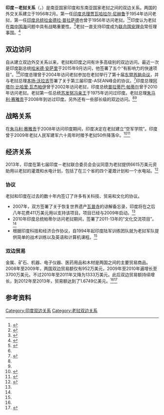 {{Infobox bilateral relations
| title       = 印度－老挝关系
| party1      = 印度
| party2      = 老挝
| map         = 
| filetype    = 
| size        = 
| mission1    = 
| mission2    = 
| envoytitle1 = 
| envoy1      = 
| envoytitle2 = 
| envoy2      = 
}}
'''印度－老挝关系'''（{{lang-hi|भारत-लाओस संबंध}}，{{lang-lo|ການພົວພັນອິນເດຍ-ລາວ}}）是南亚国家印度和东南亚国家老挝之间的双边关系。两国的外交关系建立于1956年2月。第一任[[印度总理|印度总理]][[贾瓦哈拉尔·尼赫鲁|贾瓦哈拉尔·尼赫鲁]]于1954年访问老挝，第一任[[印度总统|印度总统]][[拉金德拉·普拉萨德|拉金德拉·普拉萨德]]也曾于1956年访问老挝。<ref name="IndiaLao">{{cite web |url=http://indianembassylaos.org/eoi.php?id=Bilateral |title=PDR: Brief on India - Laos Bilateral Relations |publisher=The Embassy of India, Vientiane, LAO Indianembassylaos.org |date= |accessdate=2015-11-01 |archive-date=2020-07-12 |archive-url=https://web.archive.org/web/20200712144100/http://indianembassylaos.org/eoi.php?id=Bilateral |dead-url=no }}</ref><ref name="Desai1965">{{cite book|author=Damodar Ramaji Sar Desai|title=India's Relations with Vietnam, Laos, and Cambodia: 1954-1961|url=http://books.google.com/books?id=FdZKmQEACAAJ|year=1965|publisher=[[University_of_California|University of California]]}}</ref>印度认为老挝在[[南中国海|南中国海]]问题中具有战略重要性。<ref name="indiatimes1">{{cite news |author=IANS Aug 11, 2015, 03.48PM IST |url=http://articles.economictimes.indiatimes.com/2015-08-11/news/65452754_1_south-china-sea-india-and-laos-cambodia |title=India shoring up ties with Asean: Hamid Ansari to visit three countries - timesofindia-economictimes |newspaper=[[Times_of_India|Times of India]] |publisher=Articles.economictimes.indiatimes.com |date= |accessdate=2015-11-01 |deadurl=yes |archiveurl=https://archive.is/20151104111552/http://articles.economictimes.indiatimes.com/2015-08-11/news/65452754_1_south-china-sea-india-and-laos-cambodia |archivedate=2015-11-04 }}</ref>老挝一直支持印度成为[[联合国安理会|联合国安理会]]常任理事国。<ref name="dnaindia1">{{cite web |url=http://www.dnaindia.com/india/report-pratibha-patil-embarks-on-visit-to-laos-and-cambodia-1435687 |title=Pratibha Patil embarks on visit to Laos and Cambodia | Latest News & Updates at Daily News & Analysis |publisher=Dnaindia.com |newspaper=Daily News & Analysis |date=2010-09-09 |accessdate=2015-11-01 |archive-date=2021-01-21 |archive-url=https://web.archive.org/web/20210121161941/https://www.dnaindia.com/india/report-pratibha-patil-embarks-on-visit-to-laos-and-cambodia-1435687 |dead-url=no }}</ref>

==双边访问==
自从建立双边外交关系以来，老挝和印度之间有许多高级别的双边访问。最近一次是印度副总统[[穆罕默德·哈米德·安萨里|哈米德·安萨里]]于2015年9月访问，他签署了五个“有影响力的快速项目”。<ref>{{cite web |url=http://www.ndtv.com/india-news/vice-president-hamid-ansari-embarks-on-visit-to-cambodia-laos-1217766 |title=Vice President Hamid Ansari Embarks on Visit to Cambodia, Laos |publisher=Ndtv.com |newspaper=[[NDTV|NDTV]] |date=2015-09-15 |accessdate=2015-11-01 |archive-date=2021-01-21 |archive-url=https://web.archive.org/web/20210121161942/https://www.ndtv.com/india-news/vice-president-hamid-ansari-embarks-on-visit-to-cambodia-laos-1217766 |dead-url=no }}</ref><ref name="indiatimes1"/>印度总理曾于2004年访问老挝参加在老挝举行了第十届[[东盟首脑会议|东盟首脑会议]]，并与老挝总理[[本扬·沃拉吉|本扬·沃拉吉]]签署了关于第三届印度-ASEAN峰会的协议。<ref>{{cite web |author=The author has posted comments on this article |url=http://timesofindia.indiatimes.com/india/Prime-Minister-Manmohan-Singhs-Laos-visis/articleshow/939776.cms |title=Prime Minister Manmohan Singh's Laos visis - The Times of India |publisher=Timesofindia.indiatimes.com |newspaper=Times of India |date=2004-11-29 |accessdate=2015-11-01 |archive-date=2021-07-19 |archive-url=https://web.archive.org/web/20210719155011/https://timesofindia.indiatimes.com/india/Prime-Minister-Manmohan-Singhs-Laos-visis/articleshow/939776.cms }}</ref>印度总理[[阿塔尔·比哈里·瓦杰帕伊|阿塔尔·比哈里·瓦杰帕伊]]曾于2002年访问老挝，印度总统[[普拉蒂巴·帕蒂尔|普拉蒂巴·帕蒂尔]]曾于2010年访问老挝。老挝第一任总统[[苏发努冯亲王|苏发努冯亲王]]于1975年访问过印度。老挝总理[[朱马利·赛雅贡|朱马利·赛雅贡]]于2008年到访过印度。另外还有一些部长级的双边访问。<ref name="dnaindia1"/><ref name="IndiaLao"/>

==战略关系==
在[[朱马利·赛雅贡|朱马利·赛雅贡]]于2008年访问印度期间，印度决定在老挝建立“空军学院”。印度曾于2009年老挝人民军建军六十周年时赠予老挝50件降落伞。<ref>{{cite web |url=http://archive.indianexpress.com/news/india-to-set-up-air-force-academy-in-laos/355204/ |title=India to set up Air Force Academy in Laos - Indian Express |publisher=Archive.indianexpress.com |newspaper=[[Indian_Express|Indian Express]] |date=2008-08-30 |accessdate=2015-11-01 |archive-date=2015-10-15 |archive-url=https://web.archive.org/web/20151015234710/http://archive.indianexpress.com/news/india-to-set-up-air-force-academy-in-laos/355204/ |dead-url=no }}</ref><ref>{{cite web |url=http://www.deccanherald.com/content/4035/suryakiran-team-dazzles-13th-anniversary.html |title=Suryakiran team dazzles at 13th anniversary airshow |publisher=Deccanherald.com |date=2009-05-23 |accessdate=2015-11-01 |archive-date=2021-01-21 |archive-url=https://web.archive.org/web/20210121161952/https://www.deccanherald.com/content/4035/suryakiran-team-dazzles-13th-anniversary.html |dead-url=no }}</ref>

==经济关系==
2013年，印度在第七届印度－老挝联合委员会会议同意为老挝提供6615万美元资助用以老挝的灌溉和水电计划，包括了在三个省的四个灌溉计划和一个水电站。<ref>{{cite web |author=PTI Sep 9, 2013, 08.38PM IST |url=http://articles.economictimes.indiatimes.com/2013-09-09/news/41903547_1_vientiane-laos-bilateral-cooperation |title=India agrees to provide $66.15 million to Laos - timesofindia-economictimes |publisher=Articles.economictimes.indiatimes.com |date=9 September 2013 |newspaper=Times of India |accessdate=2015-11-01 |archive-date=2016-06-02 |archive-url=https://web.archive.org/web/20160602090528/http://articles.economictimes.indiatimes.com/2013-09-09/news/41903547_1_vientiane-laos-bilateral-cooperation |dead-url=no }}</ref>

===协议===
老挝和印度在过去的数十年内签订了许多有关科技、贸易和文化的协议。
* 2007年，双方签署了关于恢复世界遗产[[瓦普寺|瓦普寺]]的谅解备忘录，印度将在之后八年花费411万美元用以支持该项目。项目已经与2009年启动。<ref name="IndiaLao"/>
* 2010年印度总统帕蒂尔访问老挝期间，签署了2011-13年的“文化交流项目”。<ref name="IndiaLao"/>
*根据印度科技和经济合作协议，自1994年起印度陆军训练团队就为老挝军队提供简单的战术训练以及英语和计算机课程。<ref name="IndiaLao"/>

===双边贸易===
金属、矿石、机器、电子仪器、医药用品和木材是两国之间的主要贸易商品。2008年至2009年，两国双边贸易额仅有952万美元，2009年至2010年遍增长至3700万美元。不过2010年至2011年又降为1333万美元。此后双边贸易额持续增长，到2012年至2013年，贸易额达到了1.6749亿美元。<ref name="IndiaLao"/><ref>{{cite web |url=http://www.ficci.com/international/75141/Project_docs/Lao-PDR.pdf |title=Lao PDR |format=[[PDF|PDF]] |accessdate=November 1, 2015 |deadurl=yes |archiveurl=https://web.archive.org/web/20140702155715/http://ficci.com/international/75141/Project_docs/Lao-PDR.pdf |archivedate=2014年7月2日 }}</ref>

==参考资料==
{{reflist}}
{{印度外交}}
{{老撾外交}}
[[Category:印度双边关系|Category:印度双边关系]]
[[Category:老挝双边关系|Category:老挝双边关系]]